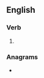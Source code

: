 ==English==

===Verb===
{{head|en|present participle}}

# {{present participle of|depurate|lang=en|nocat=1}}

===Anagrams===
* {{anagrams|en|reupdating|upgradient}}
